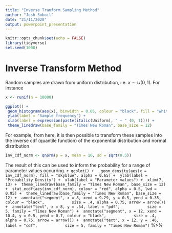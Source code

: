 ```yaml
---
title: "Inverse Tranform Sampling Method"
author: "Josh Soboil"
date: "21/11/2020"
output: powerpoint_presentation
---
```


```r
knitr::opts_chunk$set(echo = FALSE)
library(tidyverse)
set.seed(1000)
```

#  Inverse Transform Method

Random samples are drawn from uniform distribution, i.e. $x\sim  U(0, 1)$. For instance
```r
x <- runif(n = 10000)
```

```r
ggplot() + 
 geom_histogram(aes(x), binwidth = 0.05, colour = "black", fill = "white", alpha = 0.95) + 
 ylab(label = "Sample frequency") +
 xlab(label = expression(paste(italic(Uniform), " ~ " (0, 1)))) +
 theme_linedraw(base_family = "Times New Roman", base_size = 12)
```
For example, from here, it is then possible to transform these samples into the inverse cdf (quantile function) of the exponential distribution and normal distribution 
```r
inv_cdf_norm <- qnorm(p = x, mean = 10, sd = sqrt(0.5))
```
The result of this can  be used to inform the probability for a range of parameter values occurring.
```r
ggplot() + 
 geom_density(aes(x = inv_cdf_norm), fill = "skyblue", alpha = 0.65) +
 ylab(label = "Probability Density") +
 xlab(label = "Parameter values") +
 xlim(7, 13) +
 theme_linedraw(base_family = "Times New Roman", base_size = 12) +
 stat_ecdf(aes(inv_cdf_norm), colour = "red", alpha = 0.5, lwd = 0.95) +
 theme_linedraw(base_family = "Times New Roman", base_size = 12) +
 annotate("segment", x = 8, xend = 9.29, y = 0.5, yend = 0.35, colour = "black", 
          size = .4, alpha = 0.75, arrow = arrow()) +
 annotate("text", x = 8, y = .54, label = "pdf", 
          size = 5, family = "Times New Roman") +
 annotate("segment", x = 12, xend = 10.4, y = 0.5, yend = 0.7, colour = "black", 
          size = .4, alpha = 0.75, arrow = arrow()) +
 annotate("text", x = 12, y = .46, label = "cdf", 
          size = 5, family = "Times New Roman")
``` %>% 